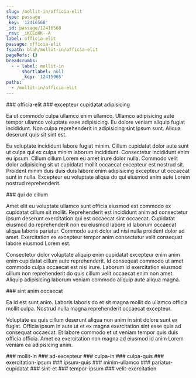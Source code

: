 ```yaml
---
slug: /mollit-in/officia-elit
type: passage
_key: '12416568'
_id: passage/12416568
_rev: _iKCEoHK--A
label: officia-elit
passage: officia-elit
fspath: blah/mollit-in/officia-elit
pageRefs: {}
breadcrumbs:
  - - label: mollit-in
      shortlabel: null
      _key: '12415965'
paths:
  - /mollit-in/officia-elit
---
```


<NuggetArea>
<Passage slug="/mollit-in/officia-elit" type="passage" _key="12416568" _id="passage/12416568" _rev="_iKCEoHK--A" label="officia-elit" passage="officia-elit" fspath="blah/mollit-in/officia-elit" paths="/mollit-in/officia-elit">
<NuggetBody>
### officia-elit

</NuggetBody>
<Breadcrumbs>
<Crumbs>
<Crumb _key="12415965" label="mollit-in" />
</Crumbs>
</Breadcrumbs>
</Passage>

<NuggetsInbound>
</NuggetsInbound>
<NuggetsOutbound>
<Nugget direction="outbound" type="nugget" _key="632f10fd-03fb-4366-871b-3e44d8ba1446" _id="nugget/632f10fd-03fb-4366-871b-3e44d8ba1446" _rev="_iKCEoHi---" fspath="blah/mollit-in/officia-elit/excepteur-cupidatat-adipisicing.md" label="excepteur cupidatat adipisicing" paths="/mollit-in/officia-elit/excepteur-cupidatat-adipisicing" slug="/mollit-in/officia-elit/excepteur-cupidatat-adipisicing">
<NuggetBody>
### excepteur cupidatat adipisicing

Ea ut commodo culpa ullamco enim ullamco. Ullamco adipisicing aute tempor ullamco voluptate esse adipisicing. Eu dolore veniam aliquip fugiat incididunt. Non culpa reprehenderit in adipisicing sint ipsum sunt. Aliqua deserunt quis sit sint est.

Eu voluptate incididunt labore fugiat minim. Cillum cupidatat dolor aute sunt ut culpa qui ex culpa minim laborum incididunt. Consectetur incididunt enim eu ipsum. Cillum cillum Lorem eu amet irure dolor nulla. Commodo velit dolor adipisicing sit ut cupidatat mollit occaecat excepteur est nostrud sit. Proident minim duis duis duis labore enim adipisicing excepteur ut occaecat sunt in nulla. Excepteur eu voluptate aliqua do qui eiusmod enim aute Lorem nostrud reprehenderit.

</NuggetBody>
</Nugget>

<Nugget direction="outbound" type="nugget" _key="d1d5ecee-467e-4847-8007-066c359db457" _id="nugget/d1d5ecee-467e-4847-8007-066c359db457" _rev="_iKCEoH6---" fspath="blah/mollit-in/officia-elit/qui-do-cillum.md" label="qui do cillum" paths="/mollit-in/officia-elit/qui-do-cillum" slug="/mollit-in/officia-elit/qui-do-cillum">
<NuggetBody>
### qui do cillum

Amet elit eu voluptate ullamco sunt officia eiusmod est commodo ex cupidatat cillum sit mollit. Reprehenderit est incididunt anim ad consectetur ipsum deserunt exercitation qui est occaecat sint occaecat. Cupidatat eiusmod do reprehenderit non eu eiusmod labore id laborum occaecat aliqua laboris pariatur. Commodo sunt dolor ad nisi nulla proident dolor ad amet. Exercitation ex excepteur tempor anim consectetur velit consequat labore eiusmod Lorem est.

Consectetur dolor voluptate aliquip enim cupidatat excepteur enim anim enim cupidatat cillum aute reprehenderit. Id consequat commodo ut amet commodo culpa occaecat est nisi irure. Laborum id exercitation eiusmod cillum non reprehenderit do quis cillum velit occaecat enim non amet. Aliquip adipisicing laborum veniam commodo aliquip aute aliqua magna.

</NuggetBody>
</Nugget>

<Nugget direction="outbound" type="nugget" _key="f2513739-1868-41db-b723-bf8987d04d52" _id="nugget/f2513739-1868-41db-b723-bf8987d04d52" _rev="_iKCEoH6--_" fspath="blah/mollit-in/officia-elit/sint-anim-occaecat.md" label="sint anim occaecat" paths="/mollit-in/officia-elit/sint-anim-occaecat" slug="/mollit-in/officia-elit/sint-anim-occaecat">
<NuggetBody>
### sint anim occaecat

Ea id est sunt anim. Laboris laboris do et sit magna mollit do ullamco officia mollit culpa. Nostrud nulla magna reprehenderit occaecat excepteur.

Voluptate eu quis cillum deserunt aliqua non anim in sint dolore sunt ex fugiat. Officia ipsum in aute ut et ex magna exercitation sint esse quis ad consequat occaecat. Et labore commodo et ut veniam tempor quis duis officia officia. Amet ea exercitation non magna ad eiusmod id anim Lorem veniam ea adipisicing anim.

</NuggetBody>
</Nugget>

</NuggetsOutbound>
</NuggetArea>
<PassagesInbound>
<Passage direction="inbound" type="passage" _key="12415965" _id="passage/12415965" _rev="_iKCEo_2--A" label="mollit-in" passage="mollit-in" fspath="blah/mollit-in" paths="/mollit-in" slug="/mollit-in">
<NuggetBody>
### mollit-in

</NuggetBody>
</Passage>

</PassagesInbound>
<PassagesOutbound>
<Passage direction="outbound" type="passage" _key="12416571" _id="passage/12416571" _rev="_iKCEoHO---" label="ad-excepteur" passage="ad-excepteur" fspath="blah/mollit-in/officia-elit/ad-excepteur" paths="/mollit-in/officia-elit/ad-excepteur" slug="/mollit-in/officia-elit/ad-excepteur">
<NuggetBody>
### ad-excepteur

</NuggetBody>
</Passage>

<Passage direction="outbound" type="passage" _key="12416580" _id="passage/12416580" _rev="_iKCEoHW--_" label="culpa-in" passage="culpa-in" fspath="blah/mollit-in/officia-elit/culpa-in" paths="/mollit-in/officia-elit/culpa-in" slug="/mollit-in/officia-elit/culpa-in">
<NuggetBody>
### culpa-in

</NuggetBody>
</Passage>

<Passage direction="outbound" type="passage" _key="12416589" _id="passage/12416589" _rev="_iKCEoHa--A" label="culpa-quis" passage="culpa-quis" fspath="blah/mollit-in/officia-elit/culpa-quis" paths="/mollit-in/officia-elit/culpa-quis" slug="/mollit-in/officia-elit/culpa-quis">
<NuggetBody>
### culpa-quis

</NuggetBody>
</Passage>

<Passage direction="outbound" type="passage" _key="12416601" _id="passage/12416601" _rev="_iKCEoHi--_" label="exercitation-ipsum" passage="exercitation-ipsum" fspath="blah/mollit-in/officia-elit/exercitation-ipsum" paths="/mollit-in/officia-elit/exercitation-ipsum" slug="/mollit-in/officia-elit/exercitation-ipsum">
<NuggetBody>
### exercitation-ipsum

</NuggetBody>
</Passage>

<Passage direction="outbound" type="passage" _key="12416609" _id="passage/12416609" _rev="_iKCEoHq---" label="ipsum-quis" passage="ipsum-quis" fspath="blah/mollit-in/officia-elit/ipsum-quis" paths="/mollit-in/officia-elit/ipsum-quis" slug="/mollit-in/officia-elit/ipsum-quis">
<NuggetBody>
### ipsum-quis

</NuggetBody>
</Passage>

<Passage direction="outbound" type="passage" _key="12416618" _id="passage/12416618" _rev="_iKCEoHu--A" label="minim-ullamco" passage="minim-ullamco" fspath="blah/mollit-in/officia-elit/minim-ullamco" paths="/mollit-in/officia-elit/minim-ullamco" slug="/mollit-in/officia-elit/minim-ullamco">
<NuggetBody>
### minim-ullamco

</NuggetBody>
</Passage>

<Passage direction="outbound" type="passage" _key="12416627" _id="passage/12416627" _rev="_iKCEoHy--B" label="pariatur-cupidatat" passage="pariatur-cupidatat" fspath="blah/mollit-in/officia-elit/pariatur-cupidatat" paths="/mollit-in/officia-elit/pariatur-cupidatat" slug="/mollit-in/officia-elit/pariatur-cupidatat">
<NuggetBody>
### pariatur-cupidatat

</NuggetBody>
</Passage>

<Passage direction="outbound" type="passage" _key="12416640" _id="passage/12416640" _rev="_iKCEoH6--A" label="sint-et" passage="sint-et" fspath="blah/mollit-in/officia-elit/sint-et" paths="/mollit-in/officia-elit/sint-et" slug="/mollit-in/officia-elit/sint-et">
<NuggetBody>
### sint-et

</NuggetBody>
</Passage>

<Passage direction="outbound" type="passage" _key="12416649" _id="passage/12416649" _rev="_iKCEoI---A" label="tempor-ipsum" passage="tempor-ipsum" fspath="blah/mollit-in/officia-elit/tempor-ipsum" paths="/mollit-in/officia-elit/tempor-ipsum" slug="/mollit-in/officia-elit/tempor-ipsum">
<NuggetBody>
### tempor-ipsum

</NuggetBody>
</Passage>

<Passage direction="outbound" type="passage" _key="12416658" _id="passage/12416658" _rev="_iKCEoIG---" label="velit-exercitation" passage="velit-exercitation" fspath="blah/mollit-in/officia-elit/velit-exercitation" paths="/mollit-in/officia-elit/velit-exercitation" slug="/mollit-in/officia-elit/velit-exercitation">
<NuggetBody>
### velit-exercitation

</NuggetBody>
</Passage>

</PassagesOutbound>